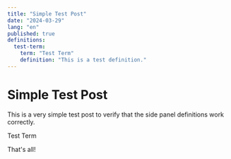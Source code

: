 ```yaml
---
title: "Simple Test Post"
date: "2024-03-29"
lang: "en"
published: true
definitions:
  test-term:
    term: "Test Term"
    definition: "This is a test definition."
---
```


# Simple Test Post

This is a very simple test post to verify that the side panel definitions work correctly.

<span data-def-id="test-term">Test Term</span>

That's all! 